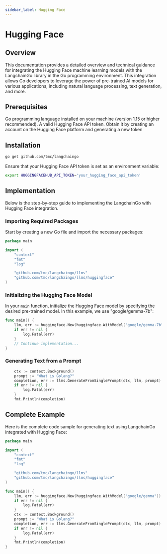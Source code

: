 ```yaml
---
sidebar_label: Hugging Face
---
```


# Hugging Face

## Overview

This documentation provides a detailed overview and technical guidance for integrating the Hugging Face machine learning models with the LangchainGo library in the Go programming environment. This integration allows Go developers to leverage the power of pre-trained AI models for various applications, including natural language processing, text generation, and more.

## Prerequisites
Go programming language installed on your machine (version 1.15 or higher recommended).
A valid Hugging Face API token. Obtain it by creating an account on the Hugging Face platform and generating a new token

## Installation

```bash
go get github.com/tmc/langchaingo
```
Ensure that your Hugging Face API token is set as an environment variable:

```bash
export HUGGINGFACEHUB_API_TOKEN='your_hugging_face_api_token'
```

## Implementation
Below is the step-by-step guide to implementing the LangchainGo with Hugging Face integration.
### Importing Required Packages
Start by creating a new Go file and import the necessary packages:

```go
package main

import (
	"context"
	"fmt"
	"log"

	"github.com/tmc/langchaingo/llms"
	"github.com/tmc/langchaingo/llms/huggingface"
)
```

### Initializing the Hugging Face Model
In your `main` function, initialize the Hugging Face model by specifying the desired pre-trained model. In this example, we use "google/gemma-7b":
```go
func main() {
	llm, err := huggingface.New(huggingface.WithModel("google/gemma-7b"))
	if err != nil {
		log.Fatal(err)
	}
	// Continue implementation...
}
```

### Generating Text from a Prompt
```go 
	ctx := context.Background()
	prompt := "What is Golang?"
	completion, err := llms.GenerateFromSinglePrompt(ctx, llm, prompt)
	if err != nil {
		log.Fatal(err)
	}
	fmt.Println(completion)
```

## Complete Example
Here is the complete code sample for generating text using LangchainGo integrated with Hugging Face:
```go
package main

import (
	"context"
	"fmt"
	"log"

	"github.com/tmc/langchaingo/llms"
	"github.com/tmc/langchaingo/llms/huggingface"
)

func main() {
	llm, err := huggingface.New(huggingface.WithModel("google/gemma"))
	if err != nil {
		log.Fatal(err)
	}
	ctx := context.Background()
	prompt := "What is Golang?"
	completion, err := llms.GenerateFromSinglePrompt(ctx, llm, prompt)
	if err != nil {
		log.Fatal(err)
	}
	fmt.Println(completion)
}
```
